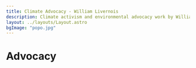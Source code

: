---
title: Climate Advocacy - William Livernois
description: Climate activism and environmental advocacy work by William Livernois, including involvement with Scientist Rebellion and direct action campaigns.
layout: ../layouts/Layout.astro
bgImage: "popo.jpg"
---


# Advocacy

<LinkCard
  title="Scientist Rebellion International Airport Protests"
  url="https://www.nbcnews.com/science/environment/climate-activists-least-13-countries-protest-private-jets-rcna56666"
/>

<LinkCard
  title="Boston Citgo Sign Climate Action"
  url="https://www.bostonglobe.com/2020/08/10/metro/environmentalists-hoist-banner-over-iconic-citgo-sign/"
/>

<LinkCard
  title="Climate Action at Burning Man"
  url="https://www.rollingstone.com/politics/politics-features/climate-movement-rave-revolution-burning-man-1234992798/"
/>

<LinkCard
  title="Burning Man Environmental Protest"
  url="https://www.theguardian.com/culture/2023/aug/28/burning-man-protest-climate-change-environment"
/>

<LinkCard
  title="The Scientists Are Not Alright"
  url="https://www.washingtonpost.com/climate-environment/2022/05/20/climate-change-scientists-protests/"
/>

<LinkCard
  title="Manchin Deal Protest in Seattle"
  url="https://www.commondreams.org/news/2022/08/20/activists-arrested-seattle-protest-pushing-murray-reject-dirty-manchin-deal"
/>

<YouTubeLinkCard
  title="Scientist Rebellion NVDA Talk with Peter Kalmus"
  url="https://www.youtube.com/watch?v=Z3Pteckkf_c"
  description="Climate scientist Peter Kalmus discusses nonviolent direct action and civil disobedience as tools for climate activism with Scientist Rebellion."
/>
